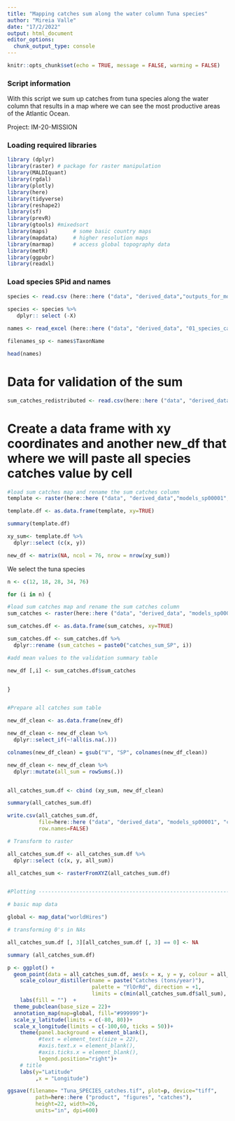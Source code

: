 ```yaml
---
title: "Mapping catches sum along the water column Tuna species"
author: "Mireia Valle"
date: "17/2/2022"
output: html_document
editor_options: 
  chunk_output_type: console
---
```


```r
knitr::opts_chunk$set(echo = TRUE, message = FALSE, warming = FALSE)
```

### Script information

With this script we sum up catches from tuna species along the water column that results in a map where we can see the most productive areas of the Atlantic Ocean.

Project: IM-20-MISSION

### Loading required libraries
```r
library (dplyr)
library(raster) # package for raster manipulation
library(MALDIquant)
library(rgdal)
library(plotly)
library(here)
library(tidyverse)
library(reshape2)
library(sf)
library(prevR)
library(gtools) #mixedsort
library(maps)        # some basic country maps
library(mapdata)     # higher resolution maps
library(marmap)      # access global topography data
library(metR)
library(ggpubr)
library(readxl)
```

### Load species SPid and names
```r

species <- read.csv (here::here ("data", "derived_data","outputs_for_modelling","species_for_modelling.csv"),  sep = ",")
 
species <- species %>% 
   dplyr:: select (-X) 

names <- read_excel (here::here ("data", "derived_data", "01_species_catches", "fish_and_tuna_long_list_75_Atlantic.xlsx"))

filenames_sp <- names$TaxonName

head(names)

```

# Data for validation of the sum
```r
sum_catches_redistributed <- read.csv(here::here ("data", "derived_data", "models_sp00001", "sum_catches_redistributed.csv"))

```

# Create a data frame with xy coordinates and another new_df that where we will paste all species catches value by cell
```r
#load sum catches map and rename the sum catches column
template <- raster(here::here ("data", "derived_data","models_sp00001", "rasters_set_by_species", "catches_sum_atl_div", paste0("catches_sum_SP34.tif")))

template.df <- as.data.frame(template, xy=TRUE)

summary(template.df)

xy_sum<- template.df %>% 
  dplyr::select (c(x, y))

new_df <- matrix(NA, ncol = 76, nrow = nrow(xy_sum))

```

We select the tuna species 
```r
n <- c(12, 18, 28, 34, 76)

for (i in n) {

#load sum catches map and rename the sum catches column
sum_catches <- raster(here::here ("data", "derived_data", "models_sp00001", "rasters_set_by_species", "catches_sum_atl_div", paste0("catches_sum_SP", i, ".tif")))

sum_catches.df <- as.data.frame(sum_catches, xy=TRUE)

sum_catches.df <- sum_catches.df %>% 
  dplyr::rename (sum_catches = paste0("catches_sum_SP", i))

#add mean values to the validation summary table

new_df [,i] <- sum_catches.df$sum_catches


}


#Prepare all catches sum table 

new_df_clean <- as.data.frame(new_df)

new_df_clean <- new_df_clean %>% 
  dplyr::select_if(~!all(is.na(.))) 

colnames(new_df_clean) = gsub("V", "SP", colnames(new_df_clean))

new_df_clean <- new_df_clean %>% 
  dplyr::mutate(all_sum = rowSums(.))


all_catches_sum.df <- cbind (xy_sum, new_df_clean)

summary(all_catches_sum.df)

write.csv(all_catches_sum.df, 
          file=here::here ("data", "derived_data", "models_sp00001", "catches", "Tuna_SPECIES_catches_sum.df.csv"), 
          row.names=FALSE)

# Transform to raster

all_catches_sum.df <- all_catches_sum.df %>% 
  dplyr::select (c(x, y, all_sum))

all_catches_sum <- rasterFromXYZ(all_catches_sum.df)


#Plotting ---------------------------------------------------------------

# basic map data

global <- map_data("worldHires")

# transforming 0's in NAs

all_catches_sum.df [, 3][all_catches_sum.df [, 3] == 0] <- NA 

summary (all_catches_sum.df)

p <- ggplot() +
  geom_point(data = all_catches_sum.df, aes(x = x, y = y, colour = all_sum), size = 1)+
    scale_colour_distiller(name = paste("Catches (tons/year)"), 
                           palette = "YlOrRd", direction = +1, 
                           limits = c(min(all_catches_sum.df$all_sum), max(all_catches_sum.df$all_sum)), na.value="transparent")+
    labs(fill = "")  +
  theme_pubclean(base_size = 22)+
  annotation_map(map=global, fill="#999999")+
  scale_y_latitude(limits = c(-80, 80))+
  scale_x_longitude(limits = c(-100,60, ticks = 50))+
    theme(panel.background = element_blank(),
          #text = element_text(size = 22),
          #axis.text.x = element_blank(), 
          #axis.ticks.x = element_blank(),
          legend.position="right")+
    # title
    labs(y="Latitude" 
         ,x = "Longitude")

ggsave(filename= "Tuna_SPECIES_catches.tif", plot=p, device="tiff",
         path=here::here ("product", "figures", "catches"), 
         height=22, width=26, 
         units="in", dpi=600)   
```
